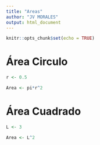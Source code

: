 ```yaml
---
title: "Areas"
author: "JV MORALES"
output: html_document
---
```


```r
knitr::opts_chunk$set(echo = TRUE)
```

# Área Circulo

```r
r <- 0.5

Area <- pi*r^2
```
# Área Cuadrado

```r
L <- 3

Area <- L^2
```
